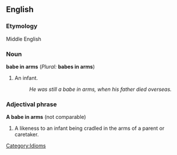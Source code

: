 ==English==
<!--===Pronunciation===-->
===Etymology===
Middle English

===Noun===
'''babe in arms''' (''Plural:'' '''babes in arms''')

# An infant.
#: ''He was still a babe in arms, when his father died overseas.''

===Adjectival phrase===
'''A babe in arms''' (not comparable)

# A likeness to an infant being cradled in the arms of a parent or caretaker.

[[Category:Idioms]]